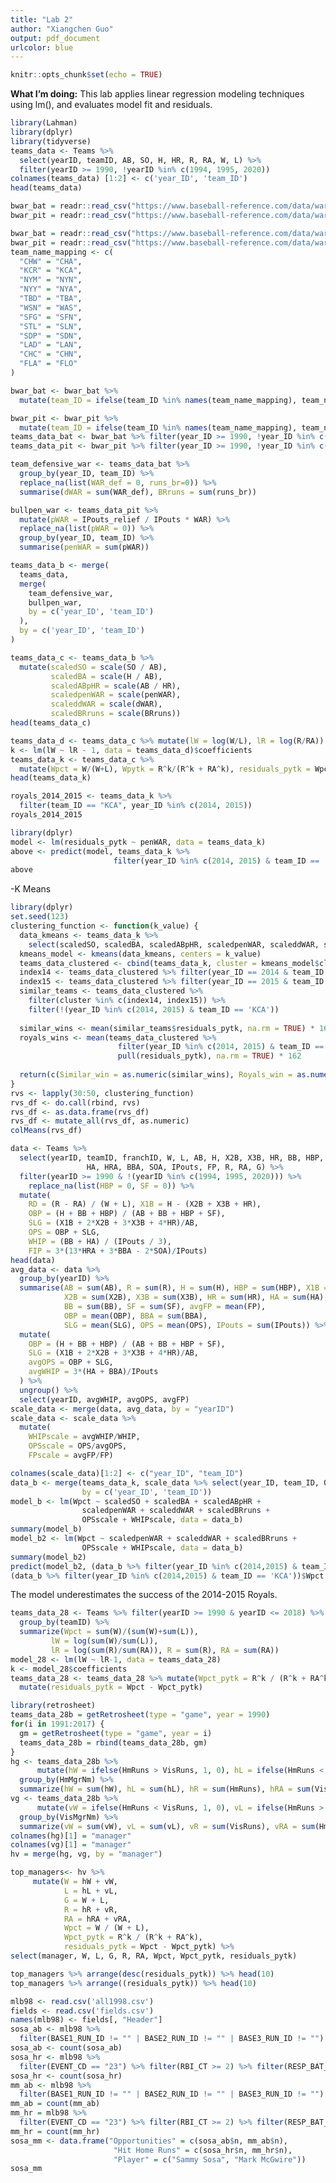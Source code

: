 ```yaml
---
title: "Lab 2"
author: "Xiangchen Guo"
output: pdf_document
urlcolor: blue
---
```


```r
knitr::opts_chunk$set(echo = TRUE)
```



**What I'm doing:** This lab applies linear regression modeling techniques using lm(), and evaluates model fit and residuals.

```r
library(Lahman)
library(dplyr)
library(tidyverse)
teams_data <- Teams %>%
  select(yearID, teamID, AB, SO, H, HR, R, RA, W, L) %>%
  filter(yearID >= 1990, !yearID %in% c(1994, 1995, 2020))
colnames(teams_data) [1:2] <- c('year_ID', 'team_ID')
head(teams_data)
```

```r
bwar_bat = readr::read_csv("https://www.baseball-reference.com/data/war_daily_bat.txt", na = "NULL")
bwar_pit = readr::read_csv("https://www.baseball-reference.com/data/war_daily_pitch.txt", na = "NULL")
```  

```r
bwar_bat = readr::read_csv("https://www.baseball-reference.com/data/war_daily_bat.txt", na = "NULL")
bwar_pit = readr::read_csv("https://www.baseball-reference.com/data/war_daily_pitch.txt", na = "NULL")
team_name_mapping <- c(
  "CHW" = "CHA",
  "KCR" = "KCA",
  "NYM" = "NYN",
  "NYY" = "NYA",
  "TBD" = "TBA",
  "WSN" = "WAS",
  "SFG" = "SFN",
  "STL" = "SLN",
  "SDP" = "SDN", 
  "LAD" = "LAN", 
  "CHC" = "CHN", 
  "FLA" = "FLO"   
)

bwar_bat <- bwar_bat %>%
  mutate(team_ID = ifelse(team_ID %in% names(team_name_mapping), team_name_mapping[team_ID], team_ID))

bwar_pit <- bwar_pit %>%
  mutate(team_ID = ifelse(team_ID %in% names(team_name_mapping), team_name_mapping[team_ID], team_ID))
teams_data_bat <- bwar_bat %>% filter(year_ID >= 1990, !year_ID %in% c(1994, 1995, 2020))
teams_data_pit <- bwar_pit %>% filter(year_ID >= 1990, !year_ID %in% c(1994, 1995, 2020))

team_defensive_war <- teams_data_bat %>% 
  group_by(year_ID, team_ID) %>%
  replace_na(list(WAR_def = 0, runs_br=0)) %>%
  summarise(dWAR = sum(WAR_def), BRruns = sum(runs_br))

bullpen_war <- teams_data_pit %>%
  mutate(pWAR = IPouts_relief / IPouts * WAR) %>%
  replace_na(list(pWAR = 0)) %>%
  group_by(year_ID, team_ID) %>%
  summarise(penWAR = sum(pWAR))

teams_data_b <- merge(
  teams_data, 
  merge(
    team_defensive_war, 
    bullpen_war, 
    by = c('year_ID', 'team_ID')
  ), 
  by = c('year_ID', 'team_ID')
)

```


```r
teams_data_c <- teams_data_b %>%
  mutate(scaledSO = scale(SO / AB),
         scaledBA = scale(H / AB),
         scaledABpHR = scale(AB / HR),
         scaledpenWAR = scale(penWAR),
         scaleddWAR = scale(dWAR),
         scaledBRruns = scale(BRruns))
head(teams_data_c)
```


```r
teams_data_d <- teams_data_c %>% mutate(lW = log(W/L), lR = log(R/RA))
k <- lm(lW ~ lR - 1, data = teams_data_d)$coefficients
teams_data_k <- teams_data_c %>%
  mutate(Wpct = W/(W+L), Wpytk = R^k/(R^k + RA^k), residuals_pytk = Wpct - Wpytk)
head(teams_data_k)
```

  
```r
royals_2014_2015 <- teams_data_k %>%
  filter(team_ID == "KCA", year_ID %in% c(2014, 2015))
royals_2014_2015
```



```r
library(dplyr)
model <- lm(residuals_pytk ~ penWAR, data = teams_data_k)
above <- predict(model, teams_data_k %>% 
                       filter(year_ID %in% c(2014, 2015) & team_ID == 'KCA')) * 162
above
```

-K Means

```r
library(dplyr)
set.seed(123)
clustering_function <- function(k_value) {
  data_kmeans <- teams_data_k %>%
    select(scaledSO, scaledBA, scaledABpHR, scaledpenWAR, scaleddWAR, scaledBRruns)
  kmeans_model <- kmeans(data_kmeans, centers = k_value)
  teams_data_clustered <- cbind(teams_data_k, cluster = kmeans_model$cluster)
  index14 <- teams_data_clustered %>% filter(year_ID == 2014 & team_ID == 'KCA') %>% pull(cluster)
  index15 <- teams_data_clustered %>% filter(year_ID == 2015 & team_ID == 'KCA') %>% pull(cluster)
  similar_teams <- teams_data_clustered %>%
    filter(cluster %in% c(index14, index15)) %>%
    filter(!(year_ID %in% c(2014, 2015) & team_ID == 'KCA'))
  
  similar_wins <- mean(similar_teams$residuals_pytk, na.rm = TRUE) * 162
  royals_wins <- mean(teams_data_clustered %>%
                        filter(year_ID %in% c(2014, 2015) & team_ID == 'KCA') %>%
                        pull(residuals_pytk), na.rm = TRUE) * 162
  
  return(c(Similar_win = as.numeric(similar_wins), Royals_win = as.numeric(royals_wins)))
}
rvs <- lapply(30:50, clustering_function)
rvs_df <- do.call(rbind, rvs)
rvs_df <- as.data.frame(rvs_df)
rvs_df <- mutate_all(rvs_df, as.numeric)
colMeans(rvs_df)

```

 
```r
data <- Teams %>%
  select(yearID, teamID, franchID, W, L, AB, H, X2B, X3B, HR, BB, HBP, SF,
                 HA, HRA, BBA, SOA, IPouts, FP, R, RA, G) %>%
  filter(yearID >= 1990 & !(yearID %in% c(1994, 1995, 2020))) %>%
    replace_na(list(HBP = 0, SF = 0)) %>%
  mutate(
    RD = (R - RA) / (W + L), X1B = H - (X2B + X3B + HR),
    OBP = (H + BB + HBP) / (AB + BB + HBP + SF),
    SLG = (X1B + 2*X2B + 3*X3B + 4*HR)/AB,
    OPS = OBP + SLG,
    WHIP = (BB + HA) / (IPouts / 3), 
    FIP = 3*(13*HRA + 3*BBA - 2*SOA)/IPouts)
head(data)
avg_data <- data %>%
  group_by(yearID) %>%
  summarise(AB = sum(AB), R = sum(R), H = sum(H), HBP = sum(HBP), X1B = sum(X1B),
            X2B = sum(X2B), X3B = sum(X3B), HR = sum(HR), HA = sum(HA),
            BB = sum(BB), SF = sum(SF), avgFP = mean(FP),
            OBP = mean(OBP), BBA = sum(BBA),
            SLG = mean(SLG), OPS = mean(OPS), IPouts = sum(IPouts)) %>%
  mutate(
    OBP = (H + BB + HBP) / (AB + BB + HBP + SF),
    SLG = (X1B + 2*X2B + 3*X3B + 4*HR)/AB,
    avgOPS = OBP + SLG,
    avgWHIP = 3*(HA + BBA)/IPouts
  ) %>%
  ungroup() %>%
  select(yearID, avgWHIP, avgOPS, avgFP)
scale_data <- merge(data, avg_data, by = "yearID")
scale_data <- scale_data %>%
  mutate(
    WHIPscale = avgWHIP/WHIP, 
    OPSscale = OPS/avgOPS,
    FPscale = avgFP/FP)

colnames(scale_data)[1:2] <- c("year_ID", "team_ID")
data_b <- merge(teams_data_k, scale_data %>% select(year_ID, team_ID, OPSscale, WHIPscale), 
                by = c('year_ID', 'team_ID'))
model_b <- lm(Wpct ~ scaledSO + scaledBA + scaledABpHR + 
                scaledpenWAR + scaleddWAR + scaledBRruns + 
                OPSscale + WHIPscale, data = data_b)
summary(model_b)
model_b2 <- lm(Wpct ~ scaledpenWAR + scaleddWAR + scaledBRruns + 
                OPSscale + WHIPscale, data = data_b)
summary(model_b2)
predict(model_b2, (data_b %>% filter(year_ID %in% c(2014,2015) & team_ID == 'KCA')))
(data_b %>% filter(year_ID %in% c(2014,2015) & team_ID == 'KCA'))$Wpct

```
The model underestimates the success of the 2014-2015 Royals.

  
```r
teams_data_28 <- Teams %>% filter(yearID >= 1990 & yearID <= 2018) %>%
  group_by(teamID) %>%
  summarize(Wpct = sum(W)/(sum(W)+sum(L)),
         lW = log(sum(W)/sum(L)),
         lR = log(sum(R)/sum(RA)), R = sum(R), RA = sum(RA))
model_28 <- lm(lW ~ lR-1, data = teams_data_28)
k <- model_28$coefficients
teams_data_28 <- teams_data_28 %>% mutate(Wpct_pytk = R^k / (R^k + RA^k)) %>%
  mutate(residuals_pytk = Wpct - Wpct_pytk)
```

  
```r
library(retrosheet)
teams_data_28b = getRetrosheet(type = "game", year = 1990) 
for(i in 1991:2017) {
  gm = getRetrosheet(type = "game", year = i)
  teams_data_28b = rbind(teams_data_28b, gm)
}
hg <- teams_data_28b %>%
      mutate(hW = ifelse(HmRuns > VisRuns, 1, 0), hL = ifelse(HmRuns < VisRuns, 1, 0)) %>%
  group_by(HmMgrNm) %>%
  summarize(hW = sum(hW), hL = sum(hL), hR = sum(HmRuns), hRA = sum(VisRuns))
vg <- teams_data_28b %>%
      mutate(vW = ifelse(HmRuns < VisRuns, 1, 0), vL = ifelse(HmRuns > VisRuns, 1, 0)) %>%
  group_by(VisMgrNm) %>%
  summarize(vW = sum(vW), vL = sum(vL), vR = sum(VisRuns), vRA = sum(HmRuns))
colnames(hg)[1] = "manager"
colnames(vg)[1] = "manager"
hv = merge(hg, vg, by = "manager")

top_managers<- hv %>%
     mutate(W = hW + vW,
            L = hL + vL,
            G = W + L,
            R = hR + vR,
            RA = hRA + vRA,
            Wpct = W / (W + L),
            Wpct_pytk = R^k / (R^k + RA^k),
            residuals_pytk = Wpct - Wpct_pytk) %>%
select(manager, W, L, G, R, RA, Wpct, Wpct_pytk, residuals_pytk)

top_managers %>% arrange(desc(residuals_pytk)) %>% head(10)
top_managers %>% arrange((residuals_pytk)) %>% head(10)
```

  
```r
mlb98 <- read.csv('all1998.csv')
fields <- read.csv('fields.csv')
names(mlb98) <- fields[, "Header"]
sosa_ab <- mlb98 %>%
  filter(BASE1_RUN_ID != "" | BASE2_RUN_ID != "" | BASE3_RUN_ID != "") %>% filter(RESP_BAT_ID == "sosas001") %>% filter(AB_FL == "TRUE")
sosa_ab <- count(sosa_ab)
sosa_hr <- mlb98 %>%
  filter(EVENT_CD == "23") %>% filter(RBI_CT >= 2) %>% filter(RESP_BAT_ID == "sosas001") 
sosa_hr <- count(sosa_hr)
mm_ab <- mlb98 %>%
  filter(BASE1_RUN_ID != "" | BASE2_RUN_ID != "" | BASE3_RUN_ID != "") %>% filter(RESP_BAT_ID == "mcgwm001") %>% filter(AB_FL == "TRUE")
mm_ab = count(mm_ab)
mm_hr = mlb98 %>%
  filter(EVENT_CD == "23") %>% filter(RBI_CT >= 2) %>% filter(RESP_BAT_ID == "mcgwm001")
mm_hr = count(mm_hr)
sosa_mm <- data.frame("Opportunities" = c(sosa_ab$n, mm_ab$n), 
                       "Hit Home Runs" = c(sosa_hr$n, mm_hr$n), 
                       "Player" = c("Sammy Sosa", "Mark McGwire"))
sosa_mm
```





